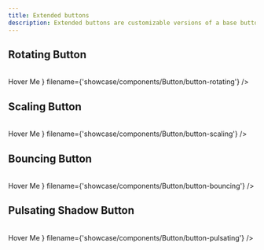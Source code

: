 ```yaml
---
title: Extended buttons
description: Extended buttons are customizable versions of a base button that enhance interaction with added styles and features.
---
```



## Rotating Button
<br/>
<Preview
  component={<RotatingButton animationColor="#ff6347">
  Hover Me
</RotatingButton>}
  filename={'showcase/components/Button/button-rotating'}
/>

## Scaling Button
<br/>
<Preview
  component={<ScalingButton animationColor="#ff6347">
  Hover Me
</ScalingButton>}
  filename={'showcase/components/Button/button-scaling'}
/>

## Bouncing Button
<br/>
<Preview
  component={<BouncingButton animationColor="#ff6347">
  Hover Me
</BouncingButton>}
  filename={'showcase/components/Button/button-bouncing'}
/>

## Pulsating Shadow Button
<br/>
<Preview
  component={<PulsatingShadowButton>
  Hover Me
</PulsatingShadowButton>}
  filename={'showcase/components/Button/button-pulsating'}
/>